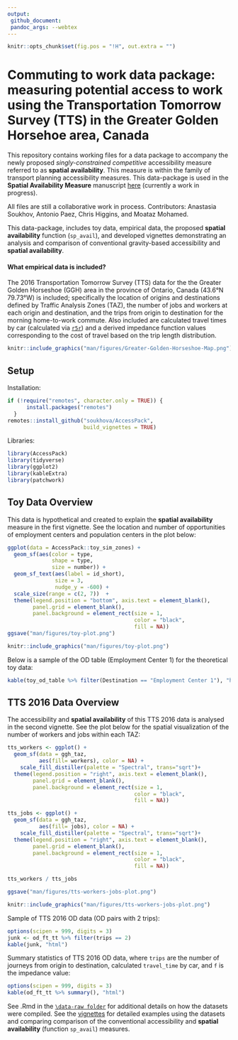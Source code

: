 ```yaml
---
output:
 github_document:
 pandoc_args: --webtex
---
```


<!-- README.md is generated from README.Rmd. Please edit that file -->

```r
knitr::opts_chunk$set(fig.pos = "!H", out.extra = "")
```

# Commuting to work data package: measuring potential access to work using the Transportation Tomorrow Survey (TTS) in the Greater Golden Horsehoe area, Canada

This repository contains working files for a data package to accompany the newly proposed  _singly-constrained competitive_ accessibility measure referred to as **spatial availability**. This measure is within the family of transport planning accessibility measures. This data-package is used in the  **Spatial Availability Measure** manuscript [here](https://github.com/soukhova/Spatial-Availability-Measure) (currently a work in progress).

All files are still a collaborative work in process. Contributors: Anastasia Soukhov, Antonio Paez, Chris Higgins, and Moataz Mohamed.



<!-- badges: start -->
<!-- badges: end -->


This data-package, includes toy data, empirical data, the proposed **spatial availability** function (`sp_avail`), and developed vignettes demonstrating an analysis and comparison of conventional gravity-based accessibility and **spatial availability**. 


#### What empirical data is included? 

The 2016 Transportation Tomorrow Survey (TTS) data for the the Greater Golden Horseshoe (GGH) area in the province of Ontario, Canada (43.6°N 79.73°W) is included; specifically the location of origins and destinations defined by Traffic Analysis Zones (TAZ), the number of jobs and workers at each origin and destination, and the trips from origin to destination for the morning home-to-work commute. Also included are calculated travel times by car (calculated via [`r5r`](https://github.com/ipeaGIT/r5r)) and a derived impedance function values corresponding to the cost of travel based on the trip length distribution.

```r
knitr::include_graphics("man/figures/Greater-Golden-Horseshoe-Map.png")
```

## Setup

Installation:

``` r
if (!require("remotes", character.only = TRUE)) {
      install.packages("remotes")
  }
remotes::install_github("soukhova/AccessPack",
                        build_vignettes = TRUE)
```

Libraries:

```r
library(AccessPack)
library(tidyverse)
library(ggplot2)
library(kableExtra)
library(patchwork)
```

## Toy Data Overview

This data is hypothetical and created to explain the **spatial availability** measure in the first vignette. See the location and number of opportunities of employment centers and population centers in the plot below:

```r
ggplot(data = AccessPack::toy_sim_zones) + 
  geom_sf(aes(color = type,
              shape = type,
              size = number)) +
  geom_sf_text(aes(label = id_short),
               size = 3,
               nudge_y = -600) +
  scale_size(range = c(2, 7))  + 
  theme(legend.position = "bottom", axis.text = element_blank(),
        panel.grid = element_blank(),
        panel.background = element_rect(size = 1, 
                                        color = "black", 
                                        fill = NA))
ggsave("man/figures/toy-plot.png")
```

```r
knitr::include_graphics("man/figures/toy-plot.png")
```

Below is a sample of the OD table (Employment Center 1) for the theoretical toy data:

```r
kable(toy_od_table %>% filter(Destination == "Employment Center 1"), "html")
```
## TTS 2016 Data Overview

The accessibility and **spatial availability** of this TTS 2016 data is analysed in the second vignette. See the plot below for the spatial visualization of the number of workers and jobs within each TAZ: 

```r
tts_workers <- ggplot() +
  geom_sf(data = ggh_taz, 
          aes(fill= workers), color = NA) +
    scale_fill_distiller(palette = "Spectral", trans="sqrt")+ 
  theme(legend.position = "right", axis.text = element_blank(),
        panel.grid = element_blank(),
        panel.background = element_rect(size = 1, 
                                        color = "black", 
                                        fill = NA))

tts_jobs <- ggplot() +
  geom_sf(data = ggh_taz, 
          aes(fill= jobs), color = NA) +
    scale_fill_distiller(palette = "Spectral", trans="sqrt")+ 
  theme(legend.position = "right", axis.text = element_blank(),
        panel.grid = element_blank(),
        panel.background = element_rect(size = 1, 
                                        color = "black", 
                                        fill = NA))

tts_workers / tts_jobs

ggsave("man/figures/tts-workers-jobs-plot.png")
```

```r
knitr::include_graphics("man/figures/tts-workers-jobs-plot.png")
```

Sample of TTS 2016 OD data (OD pairs with 2 trips):

```r
options(scipen = 999, digits = 3)
junk <- od_ft_tt %>% filter(trips == 2)
kable(junk, "html")
```

Summary statistics of TTS 2016 OD data, where `trips` are the number of journeys from origin to destination, calculated `travel_time` by car, and `f` is the impedance value:

```r
options(scipen = 999, digits = 3)
kable(od_ft_tt %>% summary(), "html")
```
See .Rmd in the [`\data-raw folder`](https://github.com/soukhova/AccessPack/tree/master/data-raw) for additional details on how the datasets were compiled. See the [vignettes](https://soukhova.github.io/AccessPack/index.html) for detailed examples using the datasets and comparing comparison of the conventional accessibility and **spatial availability** (function `sp_avail`) measures.

